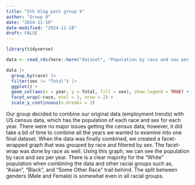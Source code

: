 ```yaml
---
title: "5th blog post group 9"
author: "Group 9"
date: "2024-11-10"
date-modified: "2024-11-10"
draft: FALSE
---
```



```r
library(tidyverse)

data <- read_rds(here::here("dataset", "Population by race and sex per year.rds"))

data |>
  group_by(race) |>
  filter(sex != "Total") |>
  ggplot() +
  geom_col(aes(x = year, y = Total, fill = sex), show.legend = TRUE) +
  facet_wrap(~race, ncol = 3, nrow = 2) +
  scale_y_continuous(n.breaks = 3)
```

Our group decided to combine our original data (employment trends) with US census data, which has the population of each race and sex for each year. There were no major issues getting the census data; however, it did take a bit of time to combine all the years we wanted to examine into one final dataset. When the data was finally combined, we created a facet-wrapped graph that was grouped by race and filtered by sex. The facet-wrap was done by race as well. Using this graph, we can see the population by race and sex per year. There is a clear majority for the "White" population when combining the data and other racial groups such as, "Asian", "Black", and "Some Other Race" trail behind. The split between genders (Male and Female) is somewhat even in all racial groups. 

